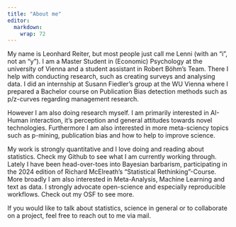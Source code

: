 ```yaml
---
title: "About me"
editor: 
  markdown: 
    wrap: 72
---
```


My name is Leonhard Reiter, but most people just call me Lenni (with an
"i", not an "y"). I am a Master Student in (Economic) Psychology at the
university of Vienna and a student assistant in Robert Böhm's Team.
There I help with conducting research, such as creating surveys and
analysing data. I did an internship at Susann Fiedler's group at the WU
Vienna where I prepared a Bachelor course on Publication Bias detection
methods such as p/z-curves regarding management research.

However I am also doing research myself. I am primarily interested in
AI-Human interaction, it's perception and general attitudes towards
novel technologies. Furthermore I am also interested in more
meta-sciency topics such as p-mining, publication bias and how to help
to improve science.

My work is strongly quantitative and I love doing and reading about
statistics. Check my Github to see what I am currently working through.
Lately I have been head-over-toes into Bayesian barbarism, participating
in the 2024 edition of Richard McElreath's "Statistical
Rethinking"-Course. More broadly I am also interested in Meta-Analysis,
Machine Learning and text as data. I strongly advocate open-science and
especially reproducible workflows. Check out my OSF to see more.

If you would like to talk about statistics, science in general or to
collaborate on a project, feel free to reach out to me via mail.
